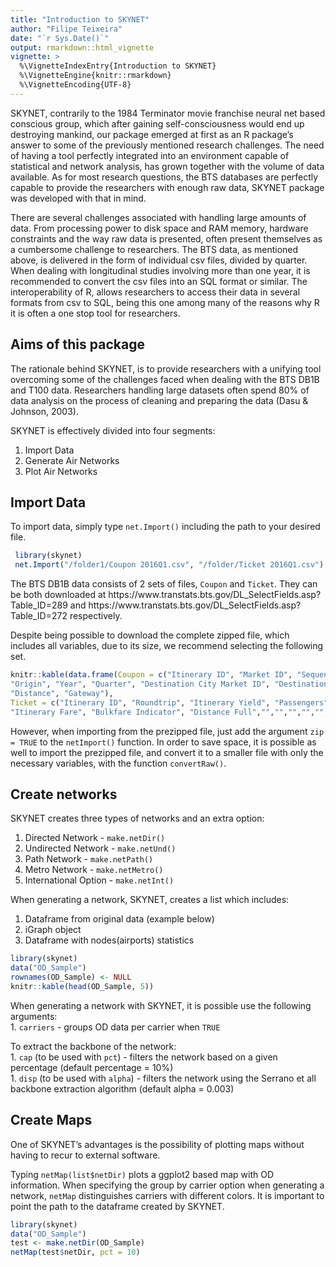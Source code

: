 ```yaml
---
title: "Introduction to SKYNET"
author: "Filipe Teixeira"
date: "`r Sys.Date()`"
output: rmarkdown::html_vignette
vignette: >
  %\VignetteIndexEntry{Introduction to SKYNET}
  %\VignetteEngine{knitr::rmarkdown}
  %\VignetteEncoding{UTF-8}
---
```


SKYNET, contrarily to the 1984 Terminator movie franchise neural net based conscious group, which after gaining self-consciousness would end up destroying mankind, our package emerged at first as an R package’s answer to some of the previously mentioned research challenges.
The need of having a tool perfectly integrated into an environment capable of statistical and network analysis, has grown together with the volume of data available. As for most research questions, the BTS databases are perfectly capable to provide the researchers with enough raw data, SKYNET package was developed with that in mind.

There are several challenges associated with handling large amounts of data. From processing power to disk space and RAM memory, hardware constraints and the way raw data is presented, often present themselves as a cumbersome challenge to researchers. The BTS data, as mentioned above, is delivered in the form of individual csv files, divided by quarter. When dealing with longitudinal studies involving more than one year, it is recommended to convert the csv files into an SQL format or similar. The interoperability of R, allows researchers to access their data in several formats from csv to SQL, being this one among many of the reasons why R it is often a one stop tool for researchers. 


## Aims of this package

The rationale behind SKYNET, is to provide researchers with a unifying tool overcoming some of the challenges faced when dealing with the BTS DB1B and T100 data.
Researchers handling large datasets often spend 80% of data analysis on the process of cleaning and preparing the data (Dasu & Johnson, 2003).

SKYNET is effectively divided into four segments:

1. Import Data
1. Generate Air Networks
1. Plot Air Networks



## Import Data

To import data, simply type `net.Import()` including the path to your desired file.
    
```r
 library(skynet)
 net.Import("/folder1/Coupon 2016Q1.csv", "/folder/Ticket 2016Q1.csv") 
```

The BTS DB1B data consists of 2 sets of files, `Coupon` and `Ticket`.
They can be both downloaded at https://www.transtats.bts.gov/DL_SelectFields.asp?Table_ID=289 and https://www.transtats.bts.gov/DL_SelectFields.asp?Table_ID=272 respectively.

Despite being possible to download the complete zipped file, which includes all variables, due to its size, we recommend selecting the following set.


```r
knitr::kable(data.frame(Coupon = c("Itinerary ID", "Market ID", "Sequence Number", "Origin City Market ID",  
"Origin", "Year", "Quarter", "Destination City Market ID", "Destination", "Trip Break", "Operating Carrier", 
"Distance", "Gateway"),
Ticket = c("Itinerary ID", "Roundtrip", "Itinerary Yield", "Passengers",
"Itinerary Fare", "Bulkfare Indicator", "Distance Full","","","","","","")))
```

However, when importing from the prezipped file, just add the argument `zip = TRUE` to the `netImport()` function.
In order to save space, it is possible as well to import the prezipped file, and convert it to a smaller file with only the necessary variables, with the function `convertRaw()`.



## Create networks

SKYNET creates three types of networks and an extra option:

1. Directed Network - `make.netDir()`
1. Undirected Network - `make.netUnd()`
1. Path Network - `make.netPath()`
1. Metro Network - `make.netMetro()`
1. International Option - `make.netInt()`

When generating a network, SKYNET, creates a list which includes:

1. Dataframe from original data (example below)
1. iGraph object
1. Dataframe with nodes(airports) statistics


```r
library(skynet)
data("OD_Sample")
rownames(OD_Sample) <- NULL
knitr::kable(head(OD_Sample, 5))
```

When generating a network with SKYNET, it is possible use the following arguments:  
1. `carriers` - groups OD data per carrier when `TRUE`  

To extract the backbone of the network:  
1. `cap` (to be used with `pct`) - filters the network based on a given percentage (default percentage = 10%)  
1. `disp` (to be used with `alpha`) - filters the network using the Serrano et all backbone extraction algorithm (default alpha = 0.003)  

## Create Maps

One of SKYNET's advantages is the possibility of plotting maps without having to recur to external software.

Typing `netMap(list$netDir)` plots a ggplot2 based map with OD information. When specifying the group by carrier option when generating a network, `netMap` distinguishes carriers with different colors.
It is important to point the path to the dataframe created by SKYNET.

```r
library(skynet)
data("OD_Sample")
test <- make.netDir(OD_Sample)
netMap(test$netDir, pct = 10)
```
